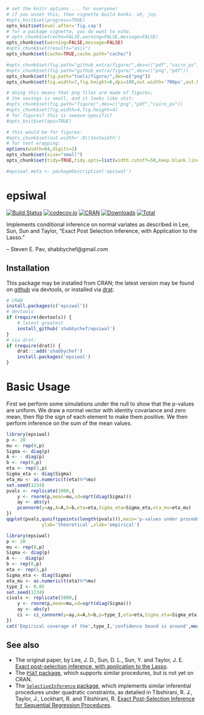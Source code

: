 ```r
# set the knitr options ... for everyone!
# if you unset this, then vignette build bonks. oh, joy.
#opts_knit$set(progress=TRUE)
opts_knit$set(eval.after='fig.cap')
# for a package vignette, you do want to echo.
# opts_chunk$set(echo=FALSE,warning=FALSE,message=FALSE)
opts_chunk$set(warning=FALSE,message=FALSE)
#opts_chunk$set(results="asis")
opts_chunk$set(cache=TRUE,cache.path="cache/")

#opts_chunk$set(fig.path="github_extra/figure/",dev=c("pdf","cairo_ps"))
#opts_chunk$set(fig.path="github_extra/figure/",dev=c("png","pdf"))
opts_chunk$set(fig.path="tools/figure/",dev=c("png"))
opts_chunk$set(fig.width=7,fig.height=6,dpi=100,out.width='700px',out.height='600px')

# doing this means that png files are made of figures;
# the savings is small, and it looks like shit:
#opts_chunk$set(fig.path="figure/",dev=c("png","pdf","cairo_ps"))
#opts_chunk$set(fig.width=4,fig.height=4)
# for figures? this is sweave-specific?
#opts_knit$set(eps=TRUE)

# this would be for figures:
#opts_chunk$set(out.width='.8\\textwidth')
# for text wrapping:
options(width=64,digits=2)
opts_chunk$set(size="small")
opts_chunk$set(tidy=TRUE,tidy.opts=list(width.cutoff=50,keep.blank.line=TRUE))

#epsiwal.meta <- packageDescription('epsiwal')
```

# epsiwal

[![Build Status](https://travis-ci.org/shabbychef/epsiwal.png)](https://travis-ci.org/shabbychef/epsiwal)
[![codecov.io](http://codecov.io/github/shabbychef/epsiwal/coverage.svg?branch=master)](http://codecov.io/github/shabbychef/epsiwal?branch=master)
[![CRAN](http://www.r-pkg.org/badges/version/epsiwal)](https://cran.r-project.org/package=epsiwal)
[![Downloads](http://cranlogs.r-pkg.org/badges/epsiwal?color=green)](http://www.r-pkg.org/pkg/epsiwal)
[![Total](http://cranlogs.r-pkg.org/badges/grand-total/epsiwal?color=green)](http://www.r-pkg.org/pkg/epsiwal)

Implements conditional inference on normal variates as described in 
Lee, Sun, Sun and Taylor, "Exact Post Selection Inference, with Application to the Lasso."

-- Steven E. Pav, shabbychef@gmail.com

## Installation

This package may be installed from CRAN; the latest version may be
found on [github](https://www.github.com/shabbychef/epsiwal "epsiwal")
via devtools, or installed via [drat](https://github.com/eddelbuettel/drat "drat"):

```r
# CRAN
install.packages(c('epsiwal'))
# devtools
if (require(devtools)) {
	# latest greatest
	install_github('shabbychef/epsiwal')
}
# via drat:
if (require(drat)) {
	drat:::add('shabbychef')
	install.packages('epsiwal')
}
```

# Basic Usage

First we perform some simulations under the null to show that the p-values
are uniform. We draw a normal vector with identity covariance and zero mean,
then flip the sign of each element to make them positive. We then
perform inference on the sum of the mean values. 

```r
library(epsiwal)
p <- 20
mu <- rep(0,p)
Sigma <- diag(p)
A <- - diag(p)
b <- rep(0,p)
eta <- rep(1,p)
Sigma_eta <- diag(Sigma)
eta_mu <- as.numeric(t(eta)%*%mu)
set.seed(1234)
pvals <- replicate(1000,{
	y <- rnorm(p,mean=mu,sd=sqrt(diag(Sigma)))
	ay <- abs(y)
	pconnorm(y=ay,A=A,b=b,eta=eta,Sigma_eta=Sigma_eta,eta_mu=eta_mu)
})
qqplot(pvals,qunif(ppoints(length(pvals))),main='p-values under procedure',
			 ylab='theoretical',xlab='empirical') 
```

```r
library(epsiwal)
p <- 20
mu <- rep(0,p)
Sigma <- diag(p)
A <- - diag(p)
b <- rep(0,p)
eta <- rep(1,p)
Sigma_eta <- diag(Sigma)
eta_mu <- as.numeric(t(eta)%*%mu)
type_I <- 0.05
set.seed(1234)
civals <- replicate(5000,{
	y <- rnorm(p,mean=mu,sd=sqrt(diag(Sigma)))
	ay <- abs(y)
	ci <- ci_connorm(y=ay,A=A,b=b,p=type_I,eta=eta,Sigma_eta=Sigma_eta)
})
cat('Empirical coverage of the',type_I,'confidence bound is around',mean(civals < eta_mu),'.\n')
```

## See also

* The original paper, by Lee, J. D., Sun, D. L., Sun, Y. and Taylor, J. E. 
	[Exact post-selection inference, with application to the Lasso](https://arxiv.org/abs/1311.6238).
* The [`PSAT` package](https://github.com/ammeir2/PSAT), which supports similar
	procedures, but is not yet on CRAN.
* The [`SelectiveInference` package](https://cran.r-project.org/web/packages/selectiveInference/index.html),
	which implements similar inferential procedures under quadratic
	constraints, as detailed in Tibshirani, R. J., Taylor, J., Lockhart, R. and Tibshirani, R. 
	[Exact Post-Selection Inference for Sequential Regression Procedures](https://arxiv.org/abs/1401.3889).

